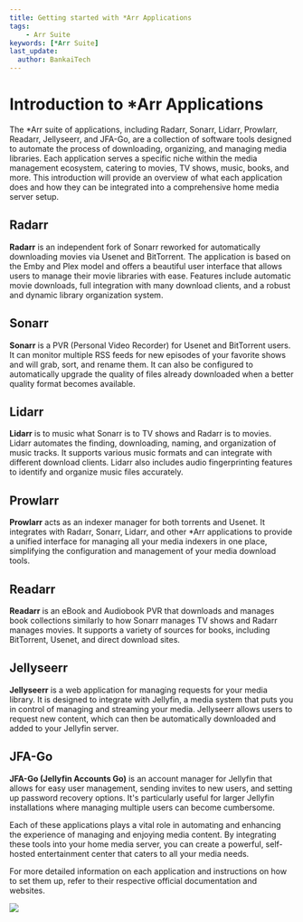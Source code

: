 ```yaml
---
title: Getting started with *Arr Applications
tags:
    - Arr Suite
keywords: [*Arr Suite]
last_update:
  author: BankaiTech
---
```


# Introduction to *Arr Applications

The *Arr suite of applications, including Radarr, Sonarr, Lidarr, Prowlarr, Readarr, Jellyseerr, and JFA-Go, are a collection of software tools designed to automate the process of downloading, organizing, and managing media libraries. Each application serves a specific niche within the media management ecosystem, catering to movies, TV shows, music, books, and more. This introduction will provide an overview of what each application does and how they can be integrated into a comprehensive home media server setup.

## Radarr

**Radarr** is an independent fork of Sonarr reworked for automatically downloading movies via Usenet and BitTorrent. The application is based on the Emby and Plex model and offers a beautiful user interface that allows users to manage their movie libraries with ease. Features include automatic movie downloads, full integration with many download clients, and a robust and dynamic library organization system.

## Sonarr

**Sonarr** is a PVR (Personal Video Recorder) for Usenet and BitTorrent users. It can monitor multiple RSS feeds for new episodes of your favorite shows and will grab, sort, and rename them. It can also be configured to automatically upgrade the quality of files already downloaded when a better quality format becomes available.

## Lidarr

**Lidarr** is to music what Sonarr is to TV shows and Radarr is to movies. Lidarr automates the finding, downloading, naming, and organization of music tracks. It supports various music formats and can integrate with different download clients. Lidarr also includes audio fingerprinting features to identify and organize music files accurately.

## Prowlarr

**Prowlarr** acts as an indexer manager for both torrents and Usenet. It integrates with Radarr, Sonarr, Lidarr, and other *Arr applications to provide a unified interface for managing all your media indexers in one place, simplifying the configuration and management of your media download tools.

## Readarr

**Readarr** is an eBook and Audiobook PVR that downloads and manages book collections similarly to how Sonarr manages TV shows and Radarr manages movies. It supports a variety of sources for books, including BitTorrent, Usenet, and direct download sites.

## Jellyseerr

**Jellyseerr** is a web application for managing requests for your media library. It is designed to integrate with Jellyfin, a media system that puts you in control of managing and streaming your media. Jellyseerr allows users to request new content, which can then be automatically downloaded and added to your Jellyfin server.

## JFA-Go

**JFA-Go (Jellyfin Accounts Go)** is an account manager for Jellyfin that allows for easy user management, sending invites to new users, and setting up password recovery options. It's particularly useful for larger Jellyfin installations where managing multiple users can become cumbersome.

Each of these applications plays a vital role in automating and enhancing the experience of managing and enjoying media content. By integrating these tools into your home media server, you can create a powerful, self-hosted entertainment center that caters to all your media needs.

For more detailed information on each application and instructions on how to set them up, refer to their respective official documentation and websites.


<a href="https://www.buymeacoffee.com/BankaiTech"><img src="https://img.buymeacoffee.com/button-api/?text=Buy me a beer&emoji=🍺&slug=BankaiTech&button_colour=FFDD00&font_colour=000000&font_family=Cookie&outline_colour=000000&coffee_colour=ffffff" /></a>
